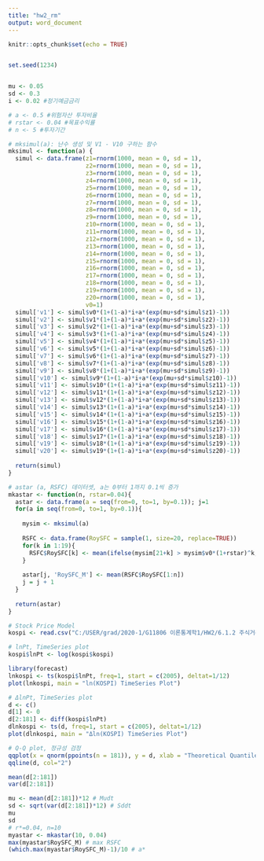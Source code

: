 ---
title: "hw2_rm"
output: word_document
---

```{r setup, include=FALSE}
knitr::opts_chunk$set(echo = TRUE)
```

```{r}

```

```{r}
set.seed(1234)


mu <- 0.05
sd <- 0.3
i <- 0.02 #정기예금금리

# a <- 0.5 #위험자산 투자비율
# rstar <- 0.04 #목표수익률
# n <- 5 #투자기간

# mksimul(a): 난수 생성 및 V1 - V10 구하는 함수
mksimul <- function(a) {
  simul <- data.frame(z1=rnorm(1000, mean = 0, sd = 1),
                      z2=rnorm(1000, mean = 0, sd = 1),
                      z3=rnorm(1000, mean = 0, sd = 1),
                      z4=rnorm(1000, mean = 0, sd = 1),
                      z5=rnorm(1000, mean = 0, sd = 1),
                      z6=rnorm(1000, mean = 0, sd = 1),
                      z7=rnorm(1000, mean = 0, sd = 1),
                      z8=rnorm(1000, mean = 0, sd = 1),
                      z9=rnorm(1000, mean = 0, sd = 1),
                      z10=rnorm(1000, mean = 0, sd = 1),
                      z11=rnorm(1000, mean = 0, sd = 1),
                      z12=rnorm(1000, mean = 0, sd = 1),
                      z13=rnorm(1000, mean = 0, sd = 1),
                      z14=rnorm(1000, mean = 0, sd = 1),
                      z15=rnorm(1000, mean = 0, sd = 1),
                      z16=rnorm(1000, mean = 0, sd = 1),
                      z17=rnorm(1000, mean = 0, sd = 1),
                      z18=rnorm(1000, mean = 0, sd = 1),
                      z19=rnorm(1000, mean = 0, sd = 1),
                      z20=rnorm(1000, mean = 0, sd = 1),
                      v0=1)
  simul['v1'] <- simul$v0*(1+(1-a)*i+a*(exp(mu+sd*simul$z1)-1))
  simul['v2'] <- simul$v1*(1+(1-a)*i+a*(exp(mu+sd*simul$z2)-1))
  simul['v3'] <- simul$v2*(1+(1-a)*i+a*(exp(mu+sd*simul$z3)-1))
  simul['v4'] <- simul$v3*(1+(1-a)*i+a*(exp(mu+sd*simul$z4)-1))
  simul['v5'] <- simul$v4*(1+(1-a)*i+a*(exp(mu+sd*simul$z5)-1))
  simul['v6'] <- simul$v5*(1+(1-a)*i+a*(exp(mu+sd*simul$z6)-1))
  simul['v7'] <- simul$v6*(1+(1-a)*i+a*(exp(mu+sd*simul$z7)-1))
  simul['v8'] <- simul$v7*(1+(1-a)*i+a*(exp(mu+sd*simul$z8)-1))
  simul['v9'] <- simul$v8*(1+(1-a)*i+a*(exp(mu+sd*simul$z9)-1))
  simul['v10'] <- simul$v9*(1+(1-a)*i+a*(exp(mu+sd*simul$z10)-1))
  simul['v11'] <- simul$v10*(1+(1-a)*i+a*(exp(mu+sd*simul$z11)-1))
  simul['v12'] <- simul$v11*(1+(1-a)*i+a*(exp(mu+sd*simul$z12)-1))
  simul['v13'] <- simul$v12*(1+(1-a)*i+a*(exp(mu+sd*simul$z13)-1))
  simul['v14'] <- simul$v13*(1+(1-a)*i+a*(exp(mu+sd*simul$z14)-1))
  simul['v15'] <- simul$v14*(1+(1-a)*i+a*(exp(mu+sd*simul$z15)-1))
  simul['v16'] <- simul$v15*(1+(1-a)*i+a*(exp(mu+sd*simul$z16)-1))
  simul['v17'] <- simul$v16*(1+(1-a)*i+a*(exp(mu+sd*simul$z17)-1))
  simul['v18'] <- simul$v17*(1+(1-a)*i+a*(exp(mu+sd*simul$z18)-1))
  simul['v19'] <- simul$v18*(1+(1-a)*i+a*(exp(mu+sd*simul$z19)-1))
  simul['v20'] <- simul$v19*(1+(1-a)*i+a*(exp(mu+sd*simul$z20)-1))
  
  return(simul)
}

# astar (a, RSFC) 데이터셋, a는 0부터 1까지 0.1씩 증가
mkastar <- function(n, rstar=0.04){
  astar <- data.frame(a = seq(from=0, to=1, by=0.1)); j=1
  for(a in seq(from=0, to=1, by=0.1)){
    
    mysim <- mksimul(a)
    
    RSFC <- data.frame(RoySFC = sample(1, size=20, replace=TRUE))
    for(k in 1:19){
      RSFC$RoySFC[k] <- mean(ifelse(mysim[21+k] > mysim$v0*(1+rstar)^k, 1, 0))
    }
    
    astar[j, 'RoySFC_M'] <- mean(RSFC$RoySFC[1:n])
    j = j + 1
  }
  
  return(astar)
}

# Stock Price Model
kospi <- read.csv("C:/USER/grad/2020-1/G11806 이론통계학1/HW2/6.1.2 주식거래 및 주가지수.csv", header=T)

# lnPt, TimeSeries plot
kospi$lnPt <- log(kospi$kospi)

library(forecast)
lnkospi <- ts(kospi$lnPt, freq=1, start = c(2005), deltat=1/12)
plot(lnkospi, main = "ln(KOSPI) TimeSeries Plot")

# ΔlnPt, TimeSeries plot
d <- c()
d[1] <- 0
d[2:181] <- diff(kospi$lnPt)
dlnkospi <- ts(d, freq=1, start = c(2005), deltat=1/12)
plot(dlnkospi, main = "Δln(KOSPI) TimeSeries Plot")

# Q-Q plot, 정규성 검정
qqplot(x = qnorm(ppoints(n = 181)), y = d, xlab = "Theoretical Quantiles", ylab = "ln(1+rt) Quantiles", main="Q-Q plot - Normal")
qqline(d, col="2")

mean(d[2:181])
var(d[2:181])

mu <- mean(d[2:181])*12 # Mudt
sd <- sqrt(var(d[2:181])*12) # Sddt
mu
sd
# r*=0.04, n=10
myastar <- mkastar(10, 0.04)
max(myastar$RoySFC_M) # max RSFC
(which.max(myastar$RoySFC_M)-1)/10 # a*
```

